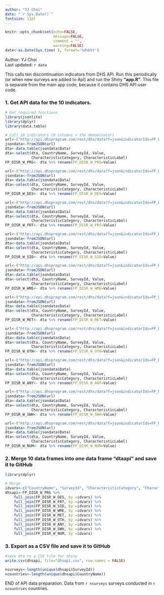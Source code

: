 ```yaml
---
author: "YJ Choi"
date: "`r Sys.Date()`"
fontsize: 12pt
---
```


```r
knitr::opts_chunk$set(echo=FALSE, 
                      message=FALSE, 
                      comment = "", 
                      warning=FALSE) 
date<-as.Date(Sys.time(	), format='%d%b%Y')
```
Author: YJ Choi  
Last updated: `r date`  

This calls ten discontinuation indicators from DHS API. Run this periodically (or when new surveys are added to ApI) and run the Shiny __"app.R"__. This file is separate from the main app code, because it contains DHS API user code.   

### 1. Get API data for the 10 indicators. 

```r
# Get required functions 
library(jsonlite) 
library(dplyr)
library(data.table)

# Call 10 indicators (9 columns + the denominator)  
url<-("http://api.dhsprogram.com/rest/dhs/data?f=json&indicatorIds=FP_DISR_W_PRG&breakdown=all&perpage=10000&APIkey=USAAID-113824")
jsondata<-fromJSON(url) 
dta<-data.table(jsondata$Data)
dta<-select(dta, CountryName, SurveyId, Value, 
            CharacteristicCategory, CharacteristicLabel)   
FP_DISR_W_PRG<- dta %>% rename(FP_DISR_W_PRG=Value)

url<-("http://api.dhsprogram.com/rest/dhs/data?f=json&indicatorIds=FP_DISR_W_DES&breakdown=all&perpage=10000&APIkey=USAAID-113824")
jsondata<-fromJSON(url) 
dta<-data.table(jsondata$Data)
dta<-select(dta, CountryName, SurveyId, Value, 
            CharacteristicCategory, CharacteristicLabel)
FP_DISR_W_DES<- dta %>% rename(FP_DISR_W_DES=Value)

url<-("http://api.dhsprogram.com/rest/dhs/data?f=json&indicatorIds=FP_DISR_W_FRT&breakdown=all&perpage=10000&APIkey=USAAID-113824")
jsondata<-fromJSON(url) 
dta<-data.table(jsondata$Data)
dta<-select(dta, CountryName, SurveyId, Value, 
            CharacteristicCategory, CharacteristicLabel)
FP_DISR_W_FRT<- dta %>% rename(FP_DISR_W_FRT=Value)

url<-("http://api.dhsprogram.com/rest/dhs/data?f=json&indicatorIds=FP_DISR_W_SID&breakdown=all&perpage=10000&APIkey=USAAID-113824")
jsondata<-fromJSON(url) 
dta<-data.table(jsondata$Data)
dta<-select(dta, CountryName, SurveyId, Value, 
            CharacteristicCategory, CharacteristicLabel)
FP_DISR_W_SID<- dta %>% rename(FP_DISR_W_SID=Value)

url<-("http://api.dhsprogram.com/rest/dhs/data?f=json&indicatorIds=FP_DISR_W_WME&breakdown=all&perpage=10000&APIkey=USAAID-113824")
jsondata<-fromJSON(url) 
dta<-data.table(jsondata$Data)
dta<-select(dta, CountryName, SurveyId, Value, 
            CharacteristicCategory, CharacteristicLabel)
FP_DISR_W_WME<- dta %>% rename(FP_DISR_W_WME=Value)

url<-("http://api.dhsprogram.com/rest/dhs/data?f=json&indicatorIds=FP_DISR_W_MET&breakdown=all&perpage=10000&APIkey=USAAID-113824")
jsondata<-fromJSON(url) 
dta<-data.table(jsondata$Data)
dta<-select(dta, CountryName, SurveyId, Value, 
            CharacteristicCategory, CharacteristicLabel)
FP_DISR_W_MET<- dta %>% rename(FP_DISR_W_MET=Value)

url<-("http://api.dhsprogram.com/rest/dhs/data?f=json&indicatorIds=FP_DISR_W_OTH&breakdown=all&perpage=10000&APIkey=USAAID-113824")
jsondata<-fromJSON(url) 
dta<-data.table(jsondata$Data)
dta<-select(dta, CountryName, SurveyId, Value, 
            CharacteristicCategory, CharacteristicLabel)
FP_DISR_W_OTH<- dta %>% rename(FP_DISR_W_OTH=Value)

url<-("http://api.dhsprogram.com/rest/dhs/data?f=json&indicatorIds=FP_DISR_W_ANY&breakdown=all&perpage=10000&APIkey=USAAID-113824")
jsondata<-fromJSON(url) 
dta<-data.table(jsondata$Data)
dta<-select(dta, CountryName, SurveyId, Value, 
            CharacteristicCategory, CharacteristicLabel)
FP_DISR_W_ANY<- dta %>% rename(FP_DISR_W_ANY=Value)

url<-("http://api.dhsprogram.com/rest/dhs/data?f=json&indicatorIds=FP_DISR_W_SWH&breakdown=all&perpage=10000&APIkey=USAAID-113824")
jsondata<-fromJSON(url) 
dta<-data.table(jsondata$Data)
dta<-select(dta, CountryName, SurveyId, Value, 
            CharacteristicCategory, CharacteristicLabel)
FP_DISR_W_SWH<- dta %>% rename(FP_DISR_W_SWH=Value)

url<-("http://api.dhsprogram.com/rest/dhs/data?f=json&indicatorIds=FP_DISR_W_NUM&breakdown=all&perpage=10000&APIkey=USAAID-113824")
jsondata<-fromJSON(url) 
dta<-data.table(jsondata$Data)
dta<-select(dta, CountryName, SurveyId, Value, 
            CharacteristicCategory, CharacteristicLabel)
FP_DISR_W_NUM<- dta %>% rename(FP_DISR_W_NUM=Value)
```

### 2. Merge 10 data frames into one data frame __"dtaapi"__ and save it to GitHub
```r
library(dplyr)

# Merge 
idvars<-c("CountryName", "SurveyId", "CharacteristicCategory", "CharacteristicLabel")
dhsapi<-FP_DISR_W_PRG %>%
    full_join(FP_DISR_W_DES, by =idvars) %>%
    full_join(FP_DISR_W_FRT, by =idvars) %>%
    full_join(FP_DISR_W_SID, by =idvars) %>%
    full_join(FP_DISR_W_WME, by =idvars) %>%
    full_join(FP_DISR_W_MET, by =idvars) %>%
    full_join(FP_DISR_W_OTH, by =idvars) %>%
    full_join(FP_DISR_W_ANY, by =idvars) %>%
    full_join(FP_DISR_W_SWH, by =idvars) %>% 
    full_join(FP_DISR_W_NUM, by =idvars) 
```

### 3. Export as a CSV file and save it to GitHub
```r
#save dta to a CSV tile for shiny 
write.csv(dhsapi, file="dhsapi.csv", row.names = FALSE)

nsurveys<-length(unique(dhsapi$SurveyId))
ncountries<-length(unique(dhsapi$CountryName)) 
```


END of API data preparation.  Data from `r nsurveys` surveys conducted in `r ncountries` countries.  